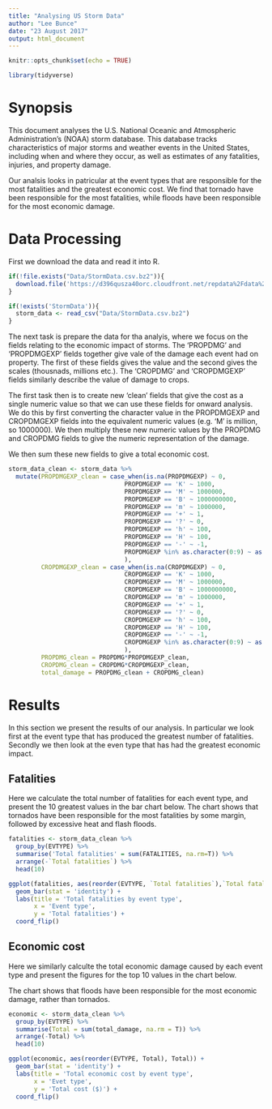 ```yaml
---
title: "Analysing US Storm Data"
author: "Lee Bunce"
date: "23 August 2017"
output: html_document
---
```


```r
knitr::opts_chunk$set(echo = TRUE)

library(tidyverse)

```

# Synopsis

This document analyses the U.S. National Oceanic and Atmospheric Administration's (NOAA) storm database. This database tracks characteristics of major storms and weather events in the United States, including when and where they occur, as well as estimates of any fatalities, injuries, and property damage.

Our analsis looks in patricular at the event types that are responsible for the most fatalities and the greatest economic cost. We find that tornado have been responsible for the most fatalities, while floods have been responsible for the most economic damage.

# Data Processing

First we download the data and read it into R.

```r

if(!file.exists("Data/StormData.csv.bz2")){
  download.file('https://d396qusza40orc.cloudfront.net/repdata%2Fdata%2FStormData.csv.bz2', destfile = 'Data/StormData.csv.bz2')
}

if(!exists('StormData')){
  storm_data <- read_csv("Data/StormData.csv.bz2")
}

```

The next task is prepare the data for tha analyis, where we focus on the fields relating to the economic impact of storms. The 'PROPDMG' and 'PROPDMGEXP' fields together give vale of the damage each event had on property. The first of these fields gives the value and the second gives the scales (thousnads, millions etc.). The 'CROPDMG' and 'CROPDMGEXP' fields similarly describe the value of damage to crops.

The first task then is to create new 'clean' fields that give the cost as a single numeric value so that we can use these fields for onward analysis. We do this by first converting the character value in the PROPDMGEXP and CROPDMGEXP fields into the equivalent numeric values (e.g. 'M' is million, so 1000000). We then multiply these new numeric values by the PROPDMG and CROPDMG fields to give the numeric representation of the damage.

We then sum these new fields to give a total economic cost.

```r

storm_data_clean <- storm_data %>% 
  mutate(PROPDMGEXP_clean = case_when(is.na(PROPDMGEXP) ~ 0,
                                PROPDMGEXP == 'K' ~ 1000,
                                PROPDMGEXP == 'M' ~ 1000000,
                                PROPDMGEXP == 'B' ~ 1000000000,
                                PROPDMGEXP == 'm' ~ 1000000,
                                PROPDMGEXP == '+' ~ 1,
                                PROPDMGEXP == '?' ~ 0,
                                PROPDMGEXP == 'h' ~ 100,
                                PROPDMGEXP == 'H' ~ 100,
                                PROPDMGEXP == '-' ~ -1,
                                PROPDMGEXP %in% as.character(0:9) ~ as.numeric(10^as.integer(PROPDMGEXP))
                                ),
         CROPDMGEXP_clean = case_when(is.na(CROPDMGEXP) ~ 0,
                                CROPDMGEXP == 'K' ~ 1000,
                                CROPDMGEXP == 'M' ~ 1000000,
                                CROPDMGEXP == 'B' ~ 1000000000,
                                CROPDMGEXP == 'm' ~ 1000000,
                                CROPDMGEXP == '+' ~ 1,
                                CROPDMGEXP == '?' ~ 0,
                                CROPDMGEXP == 'h' ~ 100,
                                CROPDMGEXP == 'H' ~ 100,
                                CROPDMGEXP == '-' ~ -1,
                                CROPDMGEXP %in% as.character(0:9) ~ as.numeric(10^as.integer(CROPDMGEXP))
                                ),
         PROPDMG_clean = PROPDMG*PROPDMGEXP_clean,
         CROPDMG_clean = CROPDMG*CROPDMGEXP_clean,
         total_damage = PROPDMG_clean + CROPDMG_clean)

```

# Results

In this section we present the results of our analysis. In particular we look first at the event type that has produced the greatest number of fatalities. Secondly we then look at the even type that has had the greatest economic impact.

## Fatalities

Here we calculate the total number of fatalities for each event type, and present the 10 greatest values in the bar chart below. The chart shows that tornados have been responsible for the most fatalities by some margin, followed by excessive heat and flash floods.

```r

fatalities <- storm_data_clean %>% 
  group_by(EVTYPE) %>% 
  summarise('Total fatalities' = sum(FATALITIES, na.rm=T)) %>% 
  arrange(-`Total fatalities`) %>% 
  head(10)

ggplot(fatalities, aes(reorder(EVTYPE, `Total fatalities`),`Total fatalities`)) +
  geom_bar(stat = 'identity') +
  labs(title = 'Total fatalities by event type',
       x = 'Event type',
       y = 'Total fatalities') +
  coord_flip()

```

## Economic cost

Here we similarly calculte the total economic damage caused by each event type and present the figures for the top 10 values in the chart below.

The chart shows that floods have been responsible for the most economic damage, rather than tornados.

```r
economic <- storm_data_clean %>% 
  group_by(EVTYPE) %>% 
  summarise(Total = sum(total_damage, na.rm = T)) %>% 
  arrange(-Total) %>% 
  head(10)

ggplot(economic, aes(reorder(EVTYPE, Total), Total)) +
  geom_bar(stat = 'identity') +
  labs(title = 'Total economic cost by event type',
       x = 'Evet type',
       y = 'Total cost ($)') +
  coord_flip()
  
```

